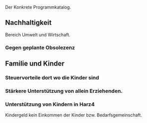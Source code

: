 Der Konkrete Programmkatalog.


== Nachhaltigkeit ==

Bereich Umwelt und Wirtschaft.

=== Gegen geplante Obsolezenz ===


== Familie und Kinder ==


=== Steuervorteile dort wo die Kinder sind ===

=== Stärkere Unterstützung von allein Erziehenden. ===


=== Unterstützung von Kindern in Harz4 ===

Kindergeld kein Einkommen der Kinder bzw. Bedarfsgemeinschaft.